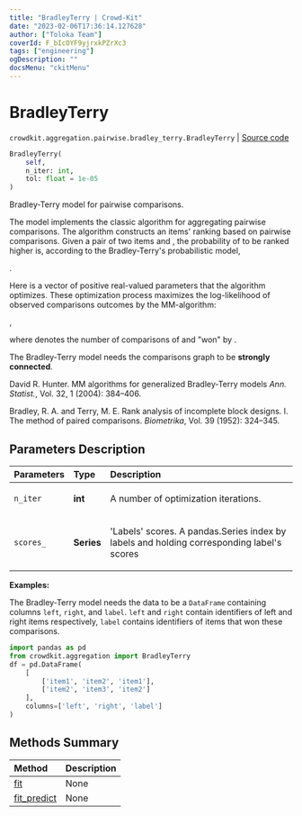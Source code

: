 ```yaml
---
title: "BradleyTerry | Crowd-Kit"
date: "2023-02-06T17:36:14.127628"
author: ["Toloka Team"]
coverId: F_bIcOYF9yjrxkPZrXc3
tags: ["engineering"]
ogDescription: ""
docsMenu: "ckitMenu"
---
```


# BradleyTerry
`crowdkit.aggregation.pairwise.bradley_terry.BradleyTerry` | [Source code](https://github.com/Toloka/crowd-kit/blob/v1.2.0/crowdkit/aggregation/pairwise/bradley_terry.py#L15)

```python
BradleyTerry(
    self,
    n_iter: int,
    tol: float = 1e-05
)
```

Bradley-Terry model for pairwise comparisons.

The model implements the classic algorithm for aggregating pairwise comparisons.
The algorithm constructs an items' ranking based on pairwise comparisons. Given
a pair of two items <Formula withoutContainer={true} content="$i$"/> and <Formula withoutContainer={true} content="$j$"/>, the probability of <Formula withoutContainer={true} content="$i$"/> to be ranked higher is,
according to the Bradley-Terry's probabilistic model,

<Formula withoutContainer={true} content="$P(i > j) = \frac{p_i}{p_i + p_j}$"/>.

Here <Formula withoutContainer={true} content="$\boldsymbol{p}$"/> is a vector of positive real-valued parameters that the algorithm optimizes. These
optimization process maximizes the log-likelihood of observed comparisons outcomes by the MM-algorithm:

<Formula withoutContainer={true} content="$L(\boldsymbol{p}) = \sum_{i=1}^n\sum_{j=1}^n[w_{ij}\ln p_i - w_{ij}\ln (p_i + p_j)]$"/>,

where <Formula withoutContainer={true} content="$w_{ij}$"/> denotes the number of comparisons of <Formula withoutContainer={true} content="$i$"/> and <Formula withoutContainer={true} content="$j$"/> "won" by <Formula withoutContainer={true} content="$i$"/>.

<Note mode="note" title="Note">

The Bradley-Terry model needs the comparisons graph to be **strongly connected**.

</Note>

David R. Hunter.
MM algorithms for generalized Bradley-Terry models
*Ann. Statist.*, Vol. 32, 1 (2004): 384–406.

Bradley, R. A. and Terry, M. E.
Rank analysis of incomplete block designs. I. The method of paired comparisons.
*Biometrika*, Vol. 39 (1952): 324–345.

## Parameters Description

| Parameters | Type | Description |
| :----------| :----| :-----------|
`n_iter`|**int**|<p>A number of optimization iterations.</p>
`scores_`|**Series**|<p>&#x27;Labels&#x27; scores. A pandas.Series index by labels and holding corresponding label&#x27;s scores</p>

**Examples:**

The Bradley-Terry model needs the data to be a `DataFrame` containing columns
`left`, `right`, and `label`. `left` and `right` contain identifiers of left and
right items respectively, `label` contains identifiers of items that won these
comparisons.

```python
import pandas as pd
from crowdkit.aggregation import BradleyTerry
df = pd.DataFrame(
    [
        ['item1', 'item2', 'item1'],
        ['item2', 'item3', 'item2']
    ],
    columns=['left', 'right', 'label']
)
```
## Methods Summary

| Method | Description |
| :------| :-----------|
[fit](/docs-new/crowd-kit/reference/crowdkit.aggregation.pairwise.bradley_terry.BradleyTerry.fit)| None
[fit_predict](/docs-new/crowd-kit/reference/crowdkit.aggregation.pairwise.bradley_terry.BradleyTerry.fit_predict)| None
